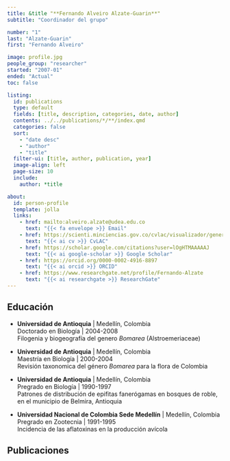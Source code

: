 ```yaml
---
title: &title "**Fernando Alveiro Alzate-Guarin**"
subtitle: "Coordinador del grupo"

number: "1"
last: "Alzate-Guarin"
first: "Fernando Alveiro"

image: profile.jpg
people_group: "researcher"
started: "2007-01"
ended: "Actual"
toc: false

listing: 
  id: publications
  type: default
  fields: [title, description, categories, date, author]
  contents: ../../publications/*/**/index.qmd
  categories: false
  sort:
    - "date desc"
    - "author"
    - "title"
  filter-ui: [title, author, publication, year]
  image-align: left
  page-size: 10
  include:
    author: *title

about:
  id: person-profile
  template: jolla
  links:
    - href: mailto:alveiro.alzate@udea.edu.co
      text: "{{< fa envelope >}} Email"
    - href: https://scienti.minciencias.gov.co/cvlac/visualizador/generarCurriculoCv.do?cod_rh=0000034401
      text: "{{< ai cv >}} CvLAC"
    - href: https://scholar.google.com/citations?user=lOgHTMAAAAAJ
      text: "{{< ai google-scholar >}} Google Scholar"
    - href: https://orcid.org/0000-0002-4916-8897
      text: "{{< ai orcid >}} ORCID"
    - href: https://www.researchgate.net/profile/Fernando-Alzate
      text: "{{< ai researchgate >}} ResearchGate"
---
```


:::{#person-profile}
:::



## Educación

-   **Universidad de Antioquia** \| Medellín, Colombia\
    Doctorado en Biología \| 2004-2008\
    Filogenia y biogeografía del genero *Bomarea* (Alstroemeriaceae)

-   **Universidad de Antioquia** \| Medellín, Colombia\
    Maestría en Biología \| 2000-2004\
    Revisión taxonomica del género *Bomarea* para la flora de Colombia

-   **Universidad de Antioquia** \| Medellín, Colombia\
    Pregrado en Biología \| 1990-1997\
    Patrones de distribución de epifitas fanerógamas en bosques de roble, en el municipio de Belmira, Antioquia

-   **Universidad Nacional de Colombia Sede Medellín** \| Medellín, Colombia\
    Pregrado en Zootecnia \| 1991-1995\
    Incidencia de las aflatoxinas en la producción avícola

## Publicaciones

::: {#publications}
:::